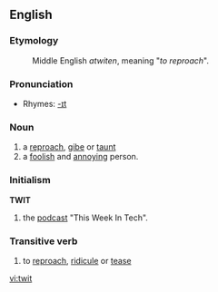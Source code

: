 ==English==
===Etymology===
:Middle English ''atwiten'', meaning "''to reproach''".

===Pronunciation===
*Rhymes: [[Rhymes:English:-ɪt|-ɪt]]

===Noun===
#a [[reproach]], [[gibe]] or [[taunt]]
#a [[foolish]] and [[annoying]] person.
<!-- Note to editors. NOT a pregnant goldfish -->
===Initialism===
'''TWIT'''
#the [[podcast]] "This Week In Tech".
===Transitive verb===
#to [[reproach]], [[ridicule]] or [[tease]]

[[vi:twit]]
